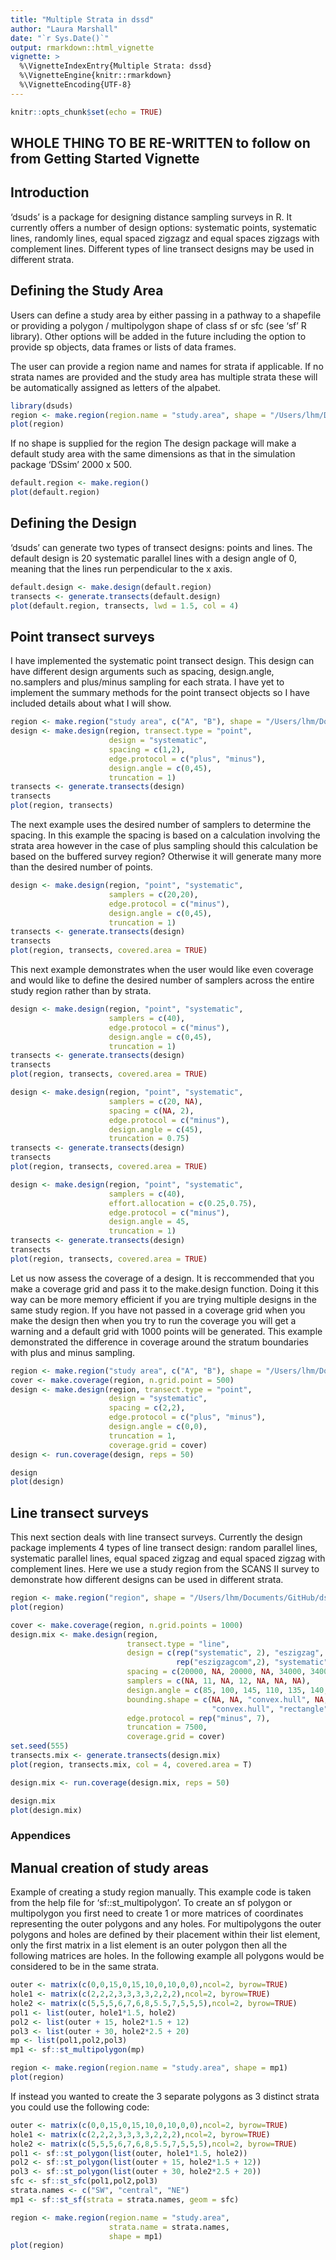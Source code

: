 ```yaml
---
title: "Multiple Strata in dssd"
author: "Laura Marshall"
date: "`r Sys.Date()`"
output: rmarkdown::html_vignette
vignette: >
  %\VignetteIndexEntry{Multiple Strata: dssd}
  %\VignetteEngine{knitr::rmarkdown}
  %\VignetteEncoding{UTF-8}
---
```



```r
knitr::opts_chunk$set(echo = TRUE)
```


## WHOLE THING TO BE RE-WRITTEN to follow on from Getting Started Vignette

## Introduction

'dsuds' is a package for designing distance sampling surveys in R. It currently offers a number of design options: systematic points, systematic lines, randomly lines, equal spaced zigzagz and equal spaces zigzags with complement lines. Different types of line transect designs may be used in different strata.

## Defining the Study Area

Users can define a study area by either passing in a pathway to a shapefile or providing a polygon / multipolygon shape of class sf or sfc (see 'sf' R library). Other options will be added in the future including the option to provide sp objects, data frames or lists of data frames.

The user can provide a region name and names for strata if applicable. If no strata names are provided and the study area has multiple strata these will be automatically assigned as letters of the alpabet.

```r
library(dsuds)
region <- make.region(region.name = "study.area", shape = "/Users/lhm/Documents/GitHub/dsuds/dsuds/inst/extdata/shape/strata.shp")
plot(region)
```


If no shape is supplied for the region The design package will make a default study area with the same dimensions as that in the simulation package 'DSsim' 2000 x 500.

```r
default.region <- make.region()
plot(default.region)
```


\newpage

## Defining the Design

'dsuds' can generate two types of transect designs: points and lines. The default design is 20 systematic parallel lines with a design angle of 0, meaning that the lines run perpendicular to the x axis. 

```r
default.design <- make.design(default.region)
transects <- generate.transects(default.design)
plot(default.region, transects, lwd = 1.5, col = 4)

```

\newpage

## Point transect surveys

I have implemented the systematic point transect design. This design can have different design arguments such as spacing, design.angle, no.samplers and  plus/minus sampling for each strata. I have yet to implement the summary methods for the point transect objects so I have included details about what I will show.

```r

region <- make.region("study area", c("A", "B"), shape = "/Users/lhm/Documents/Work/design package/sf investigations/strata.shp")
design <- make.design(region, transect.type = "point", 
                      design = "systematic", 
                      spacing = c(1,2), 
                      edge.protocol = c("plus", "minus"), 
                      design.angle = c(0,45),
                      truncation = 1)
transects <- generate.transects(design)
transects
plot(region, transects)


```

\newpage

The next example uses the desired number of samplers to determine the spacing. In this example the spacing is based on a calculation involving the strata area however in the case of plus sampling should this calculation be based on the buffered survey region? Otherwise it will generate many more than the desired number of points.

```r

design <- make.design(region, "point", "systematic", 
                      samplers = c(20,20), 
                      edge.protocol = c("minus"), 
                      design.angle = c(0,45),
                      truncation = 1)
transects <- generate.transects(design)
transects
plot(region, transects, covered.area = TRUE)


```

This next example demonstrates when the user would like even coverage and would like to define the desired number of samplers across the entire study region rather than by strata.


```r

design <- make.design(region, "point", "systematic", 
                      samplers = c(40), 
                      edge.protocol = c("minus"),
                      design.angle = c(0,45),
                      truncation = 1)
transects <- generate.transects(design)
transects
plot(region, transects, covered.area = TRUE)


```

```r

design <- make.design(region, "point", "systematic", 
                      samplers = c(20, NA),
                      spacing = c(NA, 2),
                      edge.protocol = c("minus"), 
                      design.angle = c(45),
                      truncation = 0.75)
transects <- generate.transects(design)
transects
plot(region, transects, covered.area = TRUE)


```
```r

design <- make.design(region, "point", "systematic", 
                      samplers = c(40),
                      effort.allocation = c(0.25,0.75),
                      edge.protocol = c("minus"), 
                      design.angle = 45,
                      truncation = 1)
transects <- generate.transects(design)
transects
plot(region, transects, covered.area = TRUE)


```


Let us now assess the coverage of a design. It is reccommended that you make a coverage grid and pass it to the make.design function. Doing it this way can be more memory efficient if you are trying multiple designs in the same study region. If you have not passed in a coverage grid when you make the design then when you try to run the coverage you will get a warning and a default grid with 1000 points will be generated. This example demonstrated the difference in coverage around the stratum boundaries with plus and minus sampling.

```r

region <- make.region("study area", c("A", "B"), shape = "/Users/lhm/Documents/Work/design package/sf investigations/strata.shp")
cover <- make.coverage(region, n.grid.point = 500)
design <- make.design(region, transect.type = "point", 
                      design = "systematic", 
                      spacing = c(2,2), 
                      edge.protocol = c("plus", "minus"), 
                      design.angle = c(0,0),
                      truncation = 1,
                      coverage.grid = cover)
design <- run.coverage(design, reps = 50)

```
```r
design
plot(design)
```


\newpage

## Line transect surveys

This next section deals with line transect surveys. Currently the design package implements 4 types of line transect design: random parallel lines, systematic parallel lines, equal spaced zigzag and equal spaced zigzag with complement lines. Here we use a study region from the SCANS II survey to demonstrate how different designs can be used in different strata.

```r

region <- make.region("region", shape = "/Users/lhm/Documents/GitHub/dsuds/dsuds/inst/extdata/shape/strata.shp")
plot(region)

```


```r

cover <- make.coverage(region, n.grid.points = 1000)
design.mix <- make.design(region,
                          transect.type = "line",
                          design = c(rep("systematic", 2), "eszigzag", "random", 
                                     rep("eszigzagcom",2), "systematic"),
                          spacing = c(20000, NA, 20000, NA, 34000, 34000, 20000),
                          samplers = c(NA, 11, NA, 12, NA, NA, NA),
                          design.angle = c(85, 100, 145, 110, 135, 140, 150),
                          bounding.shape = c(NA, NA, "convex.hull", NA, 
                                             "convex.hull", "rectangle", NA),
                          edge.protocol = rep("minus", 7),
                          truncation = 7500,
                          coverage.grid = cover)
set.seed(555)
transects.mix <- generate.transects(design.mix)
plot(region, transects.mix, col = 4, covered.area = T)

```

```r

design.mix <- run.coverage(design.mix, reps = 50)


```

```r

design.mix
plot(design.mix)

```

### Appendices

## Manual creation of study areas

Example of creating a study region manually. This example code is taken from the help file for 'sf::st_multipolygon'. To create an sf polygon or multipolygon you first need to create 1 or more matrices of coordinates representing the outer polygons and any holes. For multipolygons the outer polygons and holes are defined by their placement within their list element, only the first matrix in a list element is an outer polygon then all the following matrices are holes. In the following example all polygons would be considered to be in the same strata.

```r
outer <- matrix(c(0,0,15,0,15,10,0,10,0,0),ncol=2, byrow=TRUE)
hole1 <- matrix(c(2,2,2,3,3,3,3,2,2,2),ncol=2, byrow=TRUE)
hole2 <- matrix(c(5,5,5,6,7,6,8,5.5,7,5,5,5),ncol=2, byrow=TRUE)
pol1 <- list(outer, hole1*1.5, hole2)
pol2 <- list(outer + 15, hole2*1.5 + 12)
pol3 <- list(outer + 30, hole2*2.5 + 20)
mp <- list(pol1,pol2,pol3)
mp1 <- sf::st_multipolygon(mp)

region <- make.region(region.name = "study.area", shape = mp1)
plot(region)
```


If instead you wanted to create the 3 separate polygons as 3 distinct strata you could use the following code:

```r
outer <- matrix(c(0,0,15,0,15,10,0,10,0,0),ncol=2, byrow=TRUE)
hole1 <- matrix(c(2,2,2,3,3,3,3,2,2,2),ncol=2, byrow=TRUE)
hole2 <- matrix(c(5,5,5,6,7,6,8,5.5,7,5,5,5),ncol=2, byrow=TRUE)
pol1 <- sf::st_polygon(list(outer, hole1*1.5, hole2))
pol2 <- sf::st_polygon(list(outer + 15, hole2*1.5 + 12))
pol3 <- sf::st_polygon(list(outer + 30, hole2*2.5 + 20))
sfc <- sf::st_sfc(pol1,pol2,pol3)
strata.names <- c("SW", "central", "NE")
mp1 <- sf::st_sf(strata = strata.names, geom = sfc)

region <- make.region(region.name = "study.area", 
                      strata.name = strata.names, 
                      shape = mp1)
plot(region)
```



